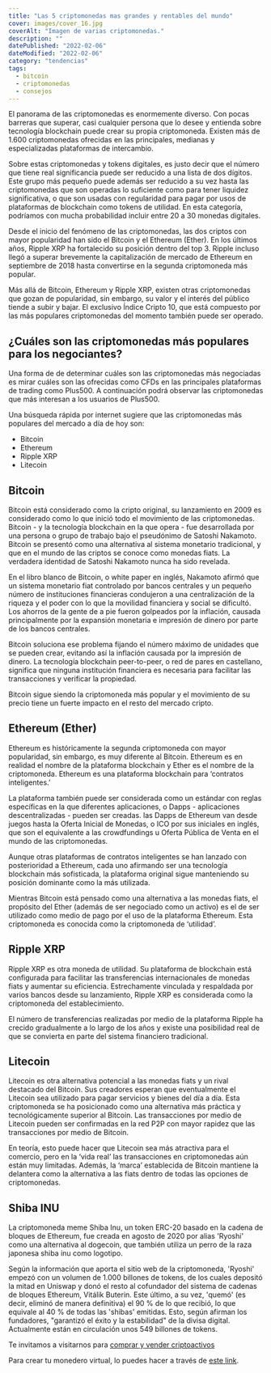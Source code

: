 ```yaml
---
title: "Las 5 criptomonedas mas grandes y rentables del mundo"
cover: images/cover_16.jpg
coverAlt: "Imagen de varias criptomonedas."
description: ""
datePublished: "2022-02-06"
dateModified: "2022-02-06"
category: "tendencias"
tags:
  - bitcoin
  - criptomonedas
  - consejos
---
```




El panorama de las criptomonedas es enormemente diverso. Con pocas barreras que superar, casi cualquier
persona que lo desee y entienda sobre tecnología blockchain puede crear su propia criptomoneda. 
Existen más de 1.600 criptomonedas ofrecidas en las principales, medianas y especializadas plataformas de intercambio.

Sobre estas criptomonedas y tokens digitales, es justo decir que el número que tiene real significancia puede
ser reducido a una lista de dos dígitos. Este grupo más pequeño puede además ser reducido a su 
vez hasta las criptomonedas que son operadas lo suficiente como para tener liquidez significativa, o 
que son usadas con regularidad para pagar por usos de plataformas de blockchain como tokens de utilidad. 
En esta categoría, podríamos con mucha probabilidad incluir entre 20 a 30 monedas digitales.

Desde el inicio del fenómeno de las criptomonedas, las dos criptos con mayor popularidad han sido 
el Bitcoin y el Ethereum (Ether). En los últimos años, Ripple XRP ha fortalecido su posición dentro 
del top 3. Ripple incluso llegó a superar brevemente la capitalización de mercado de Ethereum en 
septiembre de 2018 hasta convertirse en la segunda criptomoneda más popular.

Más allá de Bitcoin, Ethereum y Ripple XRP, existen otras criptomonedas que gozan de popularidad, 
sin embargo, su valor y el interés del público tiende a subir y bajar. El exclusivo Índice Cripto 
10, que está compuesto por las más populares criptomonedas del momento también puede ser operado.

## ¿Cuáles son las criptomonedas más populares para los negociantes?

Una forma de de determinar cuáles son las criptomonedas más negociadas es mirar cuáles son las ofrecidas 
como CFDs en las principales plataformas de trading como Plus500. A continuación podrá observar las 
criptomonedas que más interesan a los usuarios de Plus500.

Una búsqueda rápida por internet sugiere que las criptomonedas más populares del mercado a día de hoy son:

* Bitcoin
* Ethereum
* Ripple XRP
* Litecoin

## Bitcoin

Bitcoin está considerado como la cripto original, su lanzamiento en 2009 es considerado como lo que inició 
todo el movimiento de las criptomonedas. Bitcoin - y la tecnología blockchain en la que opera - fue desarrollada 
por una persona o grupo de trabajo bajo el pseudónimo de Satoshi Nakamoto. Bitcoin se presentó como una 
alternativa al sistema monetario tradicional, y que en el mundo de las criptos se conoce como monedas fiats. 
La verdadera identidad de Satoshi Nakamoto nunca ha sido revelada.

En el libro blanco de Bitcoin, o white paper en inglés, Nakamoto afirmó que un sistema monetario fiat 
controlado por bancos centrales y un pequeño número de instituciones financieras condujeron a una 
centralización de la riqueza y el poder con lo que la movilidad financiera y social se dificultó. 
Los ahorros de la gente de a pie fueron golpeados por la inflación, causada principalmente por la expansión 
monetaria e impresión de dinero por parte de los bancos centrales.

Bitcoin soluciona ese problema fijando el número máximo de unidades que se pueden crear, evitando 
así la inflación causada por la impresión de dinero. La tecnología blockchain peer-to-peer, o red 
de pares en castellano, significa que ninguna institución financiera es necesaria para facilitar las
transacciones y verificar la propiedad.

Bitcoin sigue siendo la criptomoneda más popular y el movimiento de su precio tiene un fuerte 
impacto en el resto del mercado cripto.

## Ethereum (Ether)

Ethereum es históricamente la segunda criptomoneda con mayor popularidad, sin embargo, es muy diferente 
al Bitcoin. Ethereum es en realidad el nombre de la plataforma blockchain y Ether es el nombre de la criptomoneda. Ethereum es una plataforma blockchain para ‘contratos inteligentes.’

La plataforma también puede ser considerada como un estándar con reglas específicas en la que diferentes 
aplicaciones, o Dapps - aplicaciones descentralizadas - pueden ser creadas. las Dapps de Ethereum van 
desde juegos hasta la Oferta Inicial de Monedas, o ICO por sus iniciales en inglés, que son el equivalente 
a las crowdfundings u Oferta Pública de Venta en el mundo de las criptomonedas.

Aunque otras plataformas de contratos inteligentes se han lanzado con posterioridad a Ethereum, cada uno afirmando ser una tecnología blockchain más sofisticada, la plataforma original sigue manteniendo su posición dominante como la más utilizada.

Mientras Bitcoin está pensado como una alternativa a las monedas fiats, el propósito del Ether (además de ser negociado como un activo) es el de ser utilizado como medio de pago por el uso de la plataforma Ethereum. Esta criptomoneda es conocida como la criptomoneda de ‘utilidad’.

## Ripple XRP

Ripple XRP es otra moneda de utilidad. Su plataforma de blockchain está configurada para facilitar las transferencias internacionales de monedas fiats y aumentar su eficiencia. Estrechamente vinculada y respaldada por varios bancos desde su lanzamiento, Ripple XRP es considerada como la criptomoneda del establecimiento.

El número de transferencias realizadas por medio de la plataforma Ripple ha crecido gradualmente a lo largo de los años y existe una posibilidad real de que se convierta en parte del sistema financiero tradicional.

## Litecoin

Litecoin es otra alternativa potencial a las monedas fiats y un rival destacado del Bitcoin. Sus creadores esperan que eventualmente el Litecoin sea utilizado para pagar servicios y bienes del día a día. Esta criptomoneda se ha posicionado como una alternativa más práctica y tecnológicamente superior al Bitcoin. Las transacciones por medio de Litecoin pueden ser confirmadas en la red P2P con mayor rapidez que las transacciones por medio de Bitcoin.

En teoría, esto puede hacer que Litecoin sea más atractiva para el comercio, pero en la ‘vida real’ las transacciones en criptomonedas aún están muy limitadas. Además, la ‘marca’ establecida de Bitcoin mantiene la delantera como la alternativa a las fiats dentro de todas las opciones de criptomonedas.

## Shiba INU

La criptomoneda meme Shiba Inu, un token ERC-20 basado en la cadena de bloques de Ethereum, fue creada en agosto de 2020 por alias 'Ryoshi' como una alternativa al dogecoin, que también utiliza un perro de la raza japonesa shiba inu como logotipo.

Según la información que aporta el sitio web de la criptomoneda, 'Ryoshi' empezó con un volumen de 1.000 billones de tokens, de los cuales depositó la mitad en Uniswap y donó el resto al cofundador del sistema de cadenas de bloques Ethereum, Vitálik Buterin. Este último, a su vez, 'quemó' (es decir, eliminó de manera definitiva) el 90 % de lo que recibió, lo que equivale al 40 % de todas las 'shibas' emitidas. Esto, según afirman los fundadores, "garantizó el éxito y la estabilidad" de la divisa digital. Actualmente están en circulación unos 549 billones de tokens.


Te invitamos a visitarnos para [comprar y vender criptoactivos](https://shop.criptocambioslatam.com)

Para crear tu monedero virtual, lo puedes hacer a través de [este link](https://accounts.binance.com/es/register?ref=20517808).